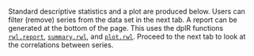 Standard descriptive statistics and a plot are produced below. Users can filter (remove) series from the data set in the next tab. A report can be generated at the bottom of the page. This uses the dplR functions [`rwl.report`](https://rdrr.io/cran/dplR/man/rwl.report.html), [`summary.rwl`](https://rdrr.io/cran/dplR/man/summary.rwl.html), and [`plot.rwl`](https://rdrr.io/cran/dplR/man/plot.rwl.html). Proceed to the next tab to look at the correlations between series. 
